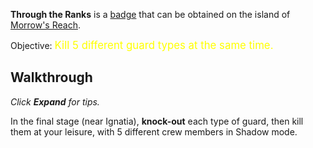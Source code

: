 '''Through the Ranks''' is a [[Badges|badge]] that can be obtained on the island of [[Morrow's Reach]].

Objective: <big style="color:yellow">Kill 5 different guard types at the same time.</big>

== Walkthrough ==
''Click '''Expand''' for tips.''
<div class="mw-collapsible mw-collapsed">
In the final stage (near Ignatia), '''knock-out''' each type of guard, then kill them at your leisure, with 5 different crew members in Shadow mode.
</div>
